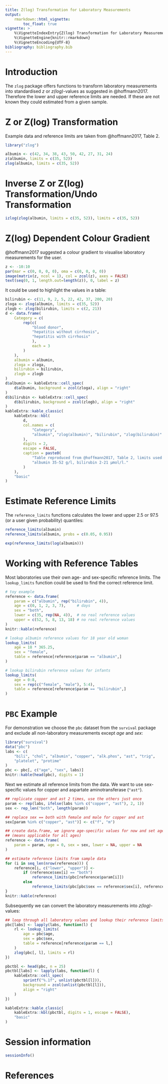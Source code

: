 ```yaml
---
title: Z(log) Transformation for Laboratory Measurements
output:
    rmarkdown::html_vignette:
        toc_float: true
vignette: >
    %\VignetteIndexEntry{Z(log) Transformation for Laboratory Measurements}
    %\VignetteEngine{knitr::rmarkdown}
    %\VignetteEncoding{UTF-8}
bibliography: bibliography.bib
---
```


# Introduction

The `zlog` package offers functions to transform laboratory measurements into
standardised *z* or *z(log)*-values as suggested in @hoffmann2017.
Therefore the lower and upper reference limits are needed. If these are not
known they could estimated from a given sample.

# Z or Z(log) Transformation

Example data and reference limits are taken from @hoffmann2017, Table 2.

```r
library("zlog")

albumin <- c(42, 34, 38, 43, 50, 42, 27, 31, 24)
z(albumin, limits = c(35, 52))
zlog(albumin, limits = c(35, 52))
```

# Inverse Z or Z(log) Transformation/Undo Transformation

```r
izlog(zlog(albumin, limits = c(35, 52)), limits = c(35, 52))
```

# Z(log) Dependent Colour Gradient

@hoffmann2017 suggested a colour gradient to visualise laboratory measurements
for the user.

```r
z <- -10:10
par(mar = c(0, 0, 0, 0), oma = c(0, 0, 0, 0))
image(matrix(z, ncol = 1), col = zcol(z), axes = FALSE)
text(seq(0, 1, length.out=length(z)), 0, label = z)
```

It could be used to highlight the values in a table:

```r
bilirubin <- c(11, 9, 2, 5, 22, 42, 37, 200, 20)
zloga <- zlog(albumin, limits = c(35, 52))
zlogb <- zlog(bilirubin, limits = c(2, 21))
d <- data.frame(
    Category = c(
        rep(c(
            "blood donor",
            "hepatitis without cirrhosis",
            "hepatitis with cirrhosis"
            ),
            each = 3
        )
    ),
    albumin = albumin,
    zloga = zloga,
    bilirubin = bilirubin,
    zlogb = zlogb
)
d$albumin <- kableExtra::cell_spec(
    d$albumin, background = zcol(zloga), align = "right"
)
d$bilirubin <- kableExtra::cell_spec(
    d$bilirubin, background = zcol(zlogb), align = "right"
)
kableExtra::kable_classic(
    kableExtra::kbl(
        d,
        col.names = c(
            "Category",
            "albumin", "zlog(albumin)", "bilirubin", "zlog(bilirubin)"
        ),
        digits = 2,
        escape = FALSE,
        caption = paste0(
            "Table reproduced from @hoffmann2017, Table 2, limits used: ",
            "albumin 35-52 g/l, bilirubin 2-21 µmol/l."
        )
    ),
    "basic"
)
```

# Estimate Reference Limits

The `reference_limits` functions calculates the lower and upper 2.5 or 97.5
(or a user given probability) quantiles:

```r
reference_limits(albumin)
reference_limits(albumin, probs = c(0.05, 0.95))

exp(reference_limits(log(albumin)))
```

# Working with Reference Tables

Most laboratories use their own age- and sex-specific reference limits.
The `lookup_limits` function could be used to find the correct reference limit.

```r
# toy example
reference <- data.frame(
    param = c("albumin", rep("bilirubin", 4)),
    age = c(0, 1, 2, 3, 7),     # days
    sex = "both",
    lower = c(35, rep(NA, 4)),  # no real reference values
    upper = c(52, 5, 8, 13, 18) # no real reference values
)
knitr::kable(reference)

# lookup albumin reference values for 18 year old woman
lookup_limits(
    age = 18 * 365.25,
    sex = "female",
    table = reference[reference$param == "albumin",]
)

# lookup bilirubin reference values for infants
lookup_limits(
    age = 0:8,
    sex = rep(c("female", "male"), 5:4),
    table = reference[reference$param == "bilirubin",]
)
```

# `PBC` Example

For demonstration we choose the `pbc` dataset from the `survival` package
and exclude all non-laboratory measurements except *age* and *sex*:

```r
library("survival")
data("pbc")
labs <- c(
    "bili", "chol", "albumin", "copper", "alk.phos", "ast", "trig",
    "platelet", "protime"
)
pbc <- pbc[, c("age", "sex", labs)]
knitr::kable(head(pbc), digits = 1)
```

Next we estimate all reference limits from the data. We want to use sex-specific
values for copper and aspartate aminotransferase (`"ast"`).

```r
## replicate copper and ast 2 times, use the others just once
param <- rep(labs, ifelse(labs %in% c("copper", "ast"), 2, 1))
sex <- rep_len("both", length(param))

## replace sex == both with female and male for copper and ast
sex[param %in% c("copper", "ast")] <- c("f", "m")

## create data.frame, we ignore age-specific values for now and set age to zero
## (means applicable for all ages)
reference <- data.frame(
    param = param, age = 0, sex = sex, lower = NA, upper = NA
)

## estimate reference limits from sample data
for (i in seq_len(nrow(reference))) {
    reference[i, c("lower", "upper")] <-
        if (reference$sex[i] == "both")
            reference_limits(pbc[reference$param[i]])
        else
            reference_limits(pbc[pbc$sex == reference$sex[i], reference$param[i]])
}
knitr::kable(reference)
```

Subsequently we can convert the laboratory measurements into *z(log)*-values:

```r
## loop through all laboratory values and lookup their reference limits
pbc[labs] <- lapply(labs, function(l) {
    rl <- lookup_limits(
        age = pbc$age,
        sex = pbc$sex,
        table = reference[reference$param == l,]
    )
    zlog(pbc[, l], limits = rl)
})
```
```r
pbctbl <- head(pbc, n = 25)
pbctbl[labs] <- lapply(labs, function(l) {
    kableExtra::cell_spec(
        sprintf("%.1f", unlist(pbctbl[l])),
        background = zcol(unlist(pbctbl[l])),
        align = "right"
    )
})

kableExtra::kable_classic(
    kableExtra::kbl(pbctbl, digits = 1, escape = FALSE),
    "basic"
)
```

# Session information

```r
sessionInfo()
```

# References
